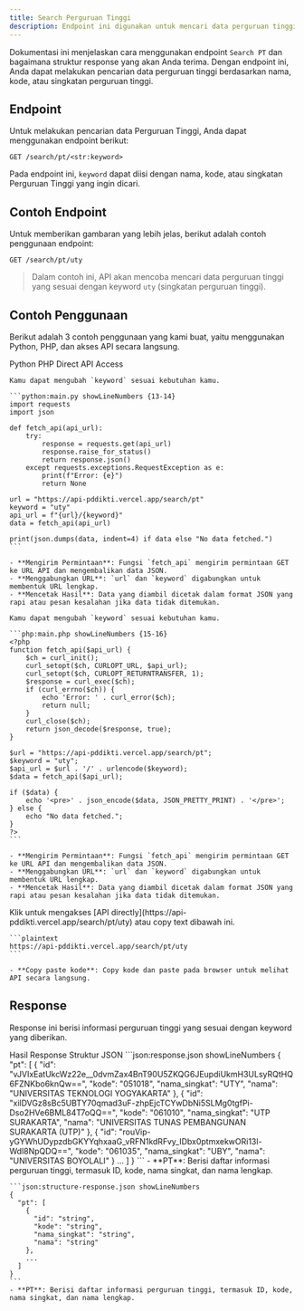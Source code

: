```yaml
---
title: Search Perguruan Tinggi
description: Endpoint ini digunakan untuk mencari data perguruan tinggi berdasarkan kata kunci.
---
```


Dokumentasi ini menjelaskan cara menggunakan endpoint `Search PT` dan bagaimana struktur response yang akan Anda terima. Dengan endpoint ini, Anda dapat melakukan pencarian data perguruan tinggi berdasarkan nama, kode, atau singkatan perguruan tinggi.

## Endpoint

Untuk melakukan pencarian data Perguruan Tinggi, Anda dapat menggunakan endpoint berikut:

```plaintext
GET /search/pt/<str:keyword>
```

Pada endpoint ini, `keyword` dapat diisi dengan nama, kode, atau singkatan Perguruan Tinggi yang ingin dicari.

## Contoh Endpoint

Untuk memberikan gambaran yang lebih jelas, berikut adalah contoh penggunaan endpoint:

```plaintext
GET /search/pt/uty
```

> Dalam contoh ini, API akan mencoba mencari data perguruan tinggi yang sesuai dengan keyword `uty` (singkatan perguruan tinggi).

## Contoh Penggunaan

Berikut adalah 3 contoh penggunaan yang kami buat, yaitu menggunakan Python, PHP, dan akses API secara langsung.

<Tabs defaultValue="python" className="pt-5 pb-1">
  <TabsList>
    <TabsTrigger value="python">Python</TabsTrigger>
    <TabsTrigger value="php">PHP</TabsTrigger>
    <TabsTrigger value="direct">Direct API Access</TabsTrigger>
  </TabsList>
  <TabsContent value="python">

    Kamu dapat mengubah `keyword` sesuai kebutuhan kamu.

    ```python:main.py showLineNumbers {13-14}
    import requests
    import json

    def fetch_api(api_url):
        try:
            response = requests.get(api_url)
            response.raise_for_status()
            return response.json()
        except requests.exceptions.RequestException as e:
            print(f"Error: {e}")
            return None

    url = "https://api-pddikti.vercel.app/search/pt"
    keyword = "uty"
    api_url = f"{url}/{keyword}"
    data = fetch_api(api_url)

    print(json.dumps(data, indent=4) if data else "No data fetched.")
    ```

    - **Mengirim Permintaan**: Fungsi `fetch_api` mengirim permintaan GET ke URL API dan mengembalikan data JSON.
    - **Menggabungkan URL**: `url` dan `keyword` digabungkan untuk membentuk URL lengkap.
    - **Mencetak Hasil**: Data yang diambil dicetak dalam format JSON yang rapi atau pesan kesalahan jika data tidak ditemukan.
  </TabsContent>
  <TabsContent value="php">

    Kamu dapat mengubah `keyword` sesuai kebutuhan kamu.

    ```php:main.php showLineNumbers {15-16}
    <?php
    function fetch_api($api_url) {
        $ch = curl_init();
        curl_setopt($ch, CURLOPT_URL, $api_url);
        curl_setopt($ch, CURLOPT_RETURNTRANSFER, 1);
        $response = curl_exec($ch);
        if (curl_errno($ch)) {
            echo 'Error: ' . curl_error($ch);
            return null;
        }
        curl_close($ch);
        return json_decode($response, true);
    }

    $url = "https://api-pddikti.vercel.app/search/pt";
    $keyword = "uty";
    $api_url = $url . '/' . urlencode($keyword);
    $data = fetch_api($api_url);

    if ($data) {
        echo '<pre>' . json_encode($data, JSON_PRETTY_PRINT) . '</pre>';
    } else {
        echo "No data fetched.";
    }
    ?>
    ```

    - **Mengirim Permintaan**: Fungsi `fetch_api` mengirim permintaan GET ke URL API dan mengembalikan data JSON.
    - **Menggabungkan URL**: `url` dan `keyword` digabungkan untuk membentuk URL lengkap.
    - **Mencetak Hasil**: Data yang diambil dicetak dalam format JSON yang rapi atau pesan kesalahan jika data tidak ditemukan.
  </TabsContent>
  <TabsContent value="direct">
    Klik untuk mengakses [API directly](https://api-pddikti.vercel.app/search/pt/uty) atau copy text dibawah ini.

    ```plaintext
    https://api-pddikti.vercel.app/search/pt/uty
    ```

    - **Copy paste kode**: Copy kode dan paste pada browser untuk melihat API secara langsung.
  </TabsContent>
</Tabs>

## Response

Response ini berisi informasi perguruan tinggi yang sesuai dengan keyword yang diberikan.

<Tabs defaultValue="hasil" className="pt-5 pb-1">
  <TabsList>
    <TabsTrigger value="hasil">Hasil Response</TabsTrigger>
    <TabsTrigger value="struktur">Struktur JSON</TabsTrigger>
  </TabsList>
  <TabsContent value="hasil">
    ```json:response.json showLineNumbers
    {
      "pt": [
        {
            "id": "vJVIxEatUkcWz22e__0dvmZax4BnT90U5ZKQG6JEupdiUkmH3ULsyRQtHQ6FZNKbo6knQw==",
            "kode": "051018",
            "nama_singkat": "UTY",
            "nama": "UNIVERSITAS TEKNOLOGI YOGYAKARTA"
        },
        {
            "id": "xilDVGz8sBc5UBTY70qmad3uF-zhpEjcTCYwDbNi5SLMg0tgfPi-Dso2HVe6BML84T7oQQ==",
            "kode": "061010",
            "nama_singkat": "UTP SURAKARTA",
            "nama": "UNIVERSITAS TUNAS PEMBANGUNAN SURAKARTA (UTP)"
        },
        {
            "id": "rouVip-yGYWhUDypzdbGKYYqhxaaG_vRFN1kdRFvy_IDbx0ptmxekwORi13l-Wdl8NpQDQ==",
            "kode": "061035",
            "nama_singkat": "UBY",
            "nama": "UNIVERSITAS BOYOLALI"
        }
        ...
      ]
    }
    ```
    - **PT**: Berisi daftar informasi perguruan tinggi, termasuk ID, kode, nama singkat, dan nama lengkap.
  </TabsContent>
  <TabsContent value="struktur">

    ```json:structure-response.json showLineNumbers
    {
      "pt": [
        {
          "id": "string",
          "kode": "string",
          "nama_singkat": "string",
          "nama": "string"
        },
        ...
      ]
    }
    ```
    - **PT**: Berisi daftar informasi perguruan tinggi, termasuk ID, kode, nama singkat, dan nama lengkap.
  </TabsContent>
</Tabs>